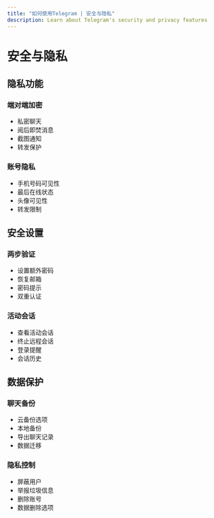 ```yaml
---
title: "如何使用Telegram | 安全与隐私"
description: Learn about Telegram's security and privacy features
---
```


# 安全与隐私

## 隐私功能

### 端对端加密
- 私密聊天
- 阅后即焚消息
- 截图通知
- 转发保护

### 账号隐私
- 手机号码可见性
- 最后在线状态
- 头像可见性
- 转发限制

## 安全设置

### 两步验证
- 设置额外密码
- 恢复邮箱
- 密码提示
- 双重认证

### 活动会话
- 查看活动会话
- 终止远程会话
- 登录提醒
- 会话历史

## 数据保护

### 聊天备份
- 云备份选项
- 本地备份
- 导出聊天记录
- 数据迁移

### 隐私控制
- 屏蔽用户
- 举报垃圾信息
- 删除账号
- 数据删除选项
